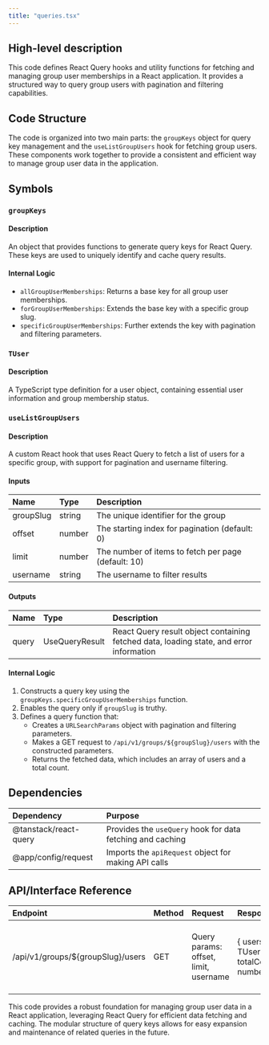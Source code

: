 ```yaml
---
title: "queries.tsx"
---
```


## High-level description
This code defines React Query hooks and utility functions for fetching and managing group user memberships in a React application. It provides a structured way to query group users with pagination and filtering capabilities.

## Code Structure
The code is organized into two main parts: the `groupKeys` object for query key management and the `useListGroupUsers` hook for fetching group users. These components work together to provide a consistent and efficient way to manage group user data in the application.

## Symbols

### `groupKeys`
#### Description
An object that provides functions to generate query keys for React Query. These keys are used to uniquely identify and cache query results.

#### Internal Logic
- `allGroupUserMemberships`: Returns a base key for all group user memberships.
- `forGroupUserMemberships`: Extends the base key with a specific group slug.
- `specificGroupUserMemberships`: Further extends the key with pagination and filtering parameters.

### `TUser`
#### Description
A TypeScript type definition for a user object, containing essential user information and group membership status.

### `useListGroupUsers`
#### Description
A custom React hook that uses React Query to fetch a list of users for a specific group, with support for pagination and username filtering.

#### Inputs
| Name | Type | Description |
|:-----|:-----|:------------|
| groupSlug | string | The unique identifier for the group |
| offset | number | The starting index for pagination (default: 0) |
| limit | number | The number of items to fetch per page (default: 10) |
| username | string | The username to filter results |

#### Outputs
| Name | Type | Description |
|:-----|:-----|:------------|
| query | UseQueryResult | React Query result object containing fetched data, loading state, and error information |

#### Internal Logic
1. Constructs a query key using the `groupKeys.specificGroupUserMemberships` function.
2. Enables the query only if `groupSlug` is truthy.
3. Defines a query function that:
   - Creates a `URLSearchParams` object with pagination and filtering parameters.
   - Makes a GET request to `/api/v1/groups/${groupSlug}/users` with the constructed parameters.
   - Returns the fetched data, which includes an array of users and a total count.

## Dependencies
| Dependency | Purpose |
|:-----------|:--------|
| @tanstack/react-query | Provides the `useQuery` hook for data fetching and caching |
| @app/config/request | Imports the `apiRequest` object for making API calls |

## API/Interface Reference
| Endpoint | Method | Request | Response | Description |
|:---------|:-------|:--------|:---------|:------------|
| /api/v1/groups/${groupSlug}/users | GET | Query params: offset, limit, username | { users: TUser[], totalCount: number } | Fetches a list of users for a specific group with pagination and filtering |

This code provides a robust foundation for managing group user data in a React application, leveraging React Query for efficient data fetching and caching. The modular structure of query keys allows for easy expansion and maintenance of related queries in the future.